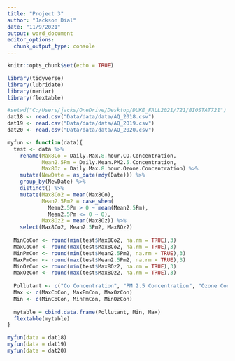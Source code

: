 ```yaml
---
title: "Project 3"
author: "Jackson Dial"
date: "11/9/2021"
output: word_document
editor_options: 
  chunk_output_type: console
---
```


```r
knitr::opts_chunk$set(echo = TRUE)
```


```r
library(tidyverse)
library(lubridate)
library(naniar)
library(flextable)
```


```r
#setwd("C:/Users/jacks/OneDrive/Desktop/DUKE_FALL2021/721/BIOSTAT721")
dat18 <- read.csv("Data/data/data/AQ_2018.csv")
dat19 <- read.csv("Data/data/data/AQ_2019.csv")
dat20 <- read.csv("Data/data/data/AQ_2020.csv")
```


```r
myfun <- function(data){
  test <- data %>%
    rename(Max8Co = Daily.Max.8.hour.CO.Concentration,
           Mean2.5Pm = Daily.Mean.PM2.5.Concentration,
           Max8Oz = Daily.Max.8.hour.Ozone.Concentration) %>%
    mutate(NewDate = as_date(mdy(Date))) %>%
    group_by(NewDate) %>%
    distinct() %>%
    mutate(Max8Co2 = mean(Max8Co),
           Mean2.5Pm2 = case_when(
             Mean2.5Pm > 0 ~ mean(Mean2.5Pm),
             Mean2.5Pm <= 0 ~ 0),
           Max8Oz2 = mean(Max8Oz)) %>%
    select(Max8Co2, Mean2.5Pm2, Max8Oz2)
    
  MinCoCon <- round(min(test$Max8Co2, na.rm = TRUE),3)
  MaxCoCon <- round(max(test$Max8Co2, na.rm = TRUE),3)
  MinPmCon <- round(min(test$Mean2.5Pm2, na.rm = TRUE),3)
  MaxPmCon <- round(max(test$Mean2.5Pm2, na.rm = TRUE),3)
  MinOzCon <- round(min(test$Max8Oz2, na.rm = TRUE),3)
  MaxOzCon <- round(max(test$Max8Oz2, na.rm = TRUE),3)
  
  Pollutant <- c("Co Concentration", "PM 2.5 Concentration", "Ozone Concentration")
  Max <- c(MaxCoCon, MaxPmCon, MaxOzCon)
  Min <- c(MinCoCon, MinPmCon, MinOzCon)
  
  mytable = cbind.data.frame(Pollutant, Min, Max)
  flextable(mytable)
}

myfun(data = dat18)
myfun(data = dat19)
myfun(data = dat20)
```







